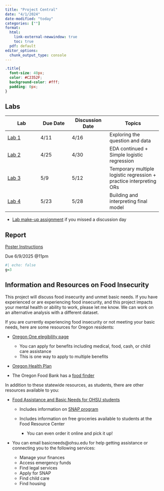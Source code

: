 ```yaml
---
title: "Project Central"
date: "4/1/2024"
date-modified: "today"
categories: [""]
format: 
  html:
    link-external-newwindow: true
    toc: true
  pdf: default
editor_options: 
  chunk_output_type: console
---
```


```css
.title{
  font-size: 40px;
  color: #C2352F;
  background-color: #fff;
  padding: 0px;
}
```

## Labs

| Lab | Due Date | Discussion Date | Topics |
|--------------|-------------|----------------|----------------------|
| [Lab 1](/project/Lab_01_instructions.qmd) | 4/11 | 4/16 | Exploring the question and data |
| [Lab 2](/project/Lab_02_instructions.qmd) | 4/25 | 4/30 | EDA continued + Simple logistic regression |
| [Lab 3](/project/Lab_03_instructions.qmd) | 5/9 | 5/12 | Temporary multiple logistic regression + practice interpreting ORs |
| [Lab 4](/project/Lab_04_instructions.qmd) | 5/23 | 5/28 | Building and interpreting final model |

-   [Lab make-up assignment](/project/Lab_discussion_make-up.qmd) if you missed a discussion day

## Report

[Poster Instructions](/project/Project_poster_instructions.qmd)

Due 6/9/2025 @11pm

```r
#| echo: false
g=3
```

## Information and Resources on Food Insecurity

This project will discuss food insecurity and unmet basic needs. If you have experienced or are experiencing food insecurity, and this project impacts your mental health or ability to work, please let me know. We can work on an alternative analysis with a different dataset.

If you are currently experiencing food insecurity or not meeting your basic needs, here are some resources for Oregon residents:

-   [Oregon One elegibility page](https://one.oregon.gov/)

    -   You can apply for benefits including medical, food, cash, or child care assistance
    -   This is one way to apply to multiple benefits

-   [Oregon Health Plan](https://www.oregon.gov/oha/hsd/ohp/pages/splash.aspx)

-   The Oregon Food Bank has a [food finder](https://foodfinder.oregonfoodbank.org/)

In addition to these statewide resources, as students, there are other resources available to you:

-   [Food Assistance and Basic Needs for OHSU students](https://www.ohsu.edu/education/food-assistance-and-basic-needs)

    -   Includes information on [SNAP program](https://www.oregon.gov/odhs/food/pages/snap.aspx)

    -   Includes information on free groceries available to students at the Food Resource Center

        -   You can even order it online and pick it up!

-   You can email basicneeds\@ohsu.edu for help getting assistance or connecting you to the following services:

    -   Manage your finances
    -   Access emergency funds
    -   Find legal services
    -   Apply for SNAP
    -   Find child care
    -   Find housing

